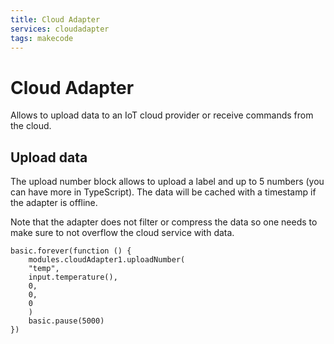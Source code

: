 ```yaml
---
title: Cloud Adapter
services: cloudadapter
tags: makecode
---
```


# Cloud Adapter

Allows to upload data to an IoT cloud provider or receive commands from the cloud.

## Upload data

The upload number block allows to upload a label and up to 5 numbers (you can have more in TypeScript).
The data will be cached with a timestamp if the adapter is offline.

Note that the adapter does not filter or compress the data so one needs to make sure to not overflow the cloud service with data.

```blocks
basic.forever(function () {
    modules.cloudAdapter1.uploadNumber(
    "temp",
    input.temperature(),
    0,
    0,
    0
    )
    basic.pause(5000)
})

```

<MakeCodeExtensionFooter serviceName="cloudadapter" />